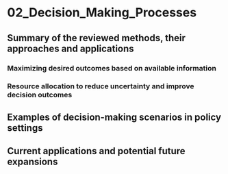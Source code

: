 # 02_Decision_Making_Processes

## Summary of the reviewed methods, their approaches and applications
### Maximizing desired outcomes based on available information
### Resource allocation to reduce uncertainty and improve decision outcomes
## Examples of decision-making scenarios in policy settings
## Current applications and potential future expansions